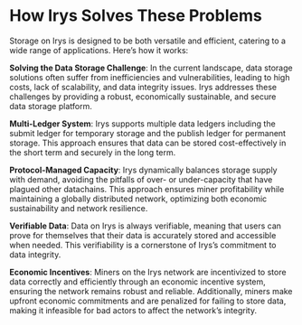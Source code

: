 # How Irys Solves These Problems

Storage on Irys is designed to be both versatile and efficient, catering to a wide range of applications. Here’s how it works:

**Solving the Data Storage Challenge**: In the current landscape, data storage solutions often suffer from inefficiencies and vulnerabilities, leading to high costs, lack of scalability, and data integrity issues. Irys addresses these challenges by providing a robust, economically sustainable, and secure data storage platform.

**Multi-Ledger System**: Irys supports multiple data ledgers including the submit ledger for temporary storage and the publish ledger for permanent storage. This approach ensures that data can be stored cost-effectively in the short term and securely in the long term.

**Protocol-Managed Capacity**: Irys dynamically balances storage supply with demand, avoiding the pitfalls of over- or under-capacity that have plagued other datachains. This approach ensures miner profitability while maintaining a globally distributed network, optimizing both economic sustainability and network resilience.

**Verifiable Data**: Data on Irys is always verifiable, meaning that users can prove for themselves that their data is accurately stored and accessible when needed. This verifiability is a cornerstone of Irys’s commitment to data integrity.

**Economic Incentives**: Miners on the Irys network are incentivized to store data correctly and efficiently through an economic incentive system, ensuring the network remains robust and reliable. Additionally, miners make upfront economic commitments and are penalized for failing to store data, making it infeasible for bad actors to affect the network’s integrity.
